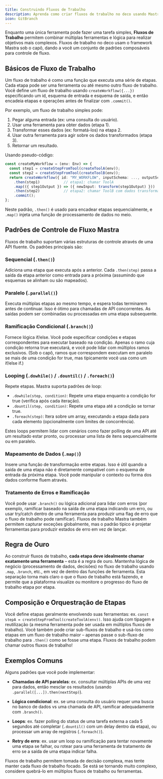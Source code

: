 ```yaml
---
title: Construindo Fluxos de Trabalho
description: Aprenda como criar fluxos de trabalho no deco usando Mastra
icon: GitBranch
---
```


Enquanto uma única ferramenta pode fazer uma tarefa simples, **Fluxos de Trabalho** permitem combinar múltiplas ferramentas e lógica para realizar objetivos mais complexos. Fluxos de trabalho no deco usam o framework Mastra sob o capô, dando a você um conjunto de padrões composáveis para controle de fluxo.

## Básicos de Fluxo de Trabalho

Um fluxo de trabalho é como uma função que executa uma série de etapas. Cada etapa pode ser uma ferramenta ou até mesmo outro fluxo de trabalho. Você define um fluxo de trabalho usando `createWorkflow({...})` especificando um id, esquema de entrada e esquema de saída, e então encadeia etapas e operações antes de finalizar com `.commit()`.

Por exemplo, um fluxo de trabalho simples pode:

1. Pegar alguma entrada (ex: uma consulta do usuário).
2. Usar uma ferramenta para obter dados (etapa 1).
3. Transformar esses dados (ex: formatá-los) na etapa 2.
4. Usar outra ferramenta para agir sobre os dados transformados (etapa 3).
5. Retornar um resultado.

Usando pseudo-código:

```ts
const createMyWorkflow = (env: Env) => {
  const step1 = createStepFromTool(createToolA(env));
  const step2 = createStepFromTool(createToolB(env));
  return createWorkflow({ id: "MY_WORKFLOW", inputSchema: ..., outputSchema: ... })
    .then(step1)           // etapa1: chamar ToolA
    .map(({ step1Output }) => ({ newInput: transform(step1Output) }))  // transformar dados
    .then(step2)           // etapa2: chamar ToolB com dados transformados
    .commit();
};
```

Neste padrão, `.then()` é usado para encadear etapas sequencialmente, e `.map()` injeta uma função de processamento de dados no meio.

## Padrões de Controle de Fluxo Mastra

Fluxos de trabalho suportam várias estruturas de controle através de uma API fluente. Os padrões principais são:

### Sequencial (`.then()`)

Adiciona uma etapa que executa após a anterior. Cada `.then(step)` passa a saída da etapa anterior como entrada para a próxima (assumindo que esquemas se alinham ou são mapeados).

### Paralelo (`.parallel()`)

Executa múltiplas etapas ao mesmo tempo, e espera todas terminarem antes de continuar. Isso é ótimo para chamadas de API concorrentes. As saídas podem ser combinadas ou processadas em uma etapa subsequente.

### Ramificação Condicional (`.branch()`)

Fornece lógica if/else. Você pode especificar condições e etapas correspondentes para executar baseado na condição. Apenas o ramo cuja condição retorna true executará, e você pode lidar com múltiplos ramos exclusivos. (Sob o capô, ramos que correspondem executam em paralelo se mais de uma condição for true, mas tipicamente você usa como um if/else if.)

### Looping (`.dowhile()` / `.dountil()` / `.foreach()`)

Repete etapas. Mastra suporta padrões de loop:

- `.dowhile(step, condition)`: Repete uma etapa enquanto a condição for true (verifica após cada iteração).
- `.dountil(step, condition)`: Repete uma etapa até a condição se tornar true.
- `.foreach(step)`: Itera sobre um array, executando a etapa dada para cada elemento (opcionalmente com limites de concorrência).

Estes loops permitem lidar com cenários como fazer polling de uma API até um resultado estar pronto, ou processar uma lista de itens sequencialmente ou em paralelo.

### Mapeamento de Dados (`.map()`)

Insere uma função de transformação entre etapas. Isso é útil quando a saída de uma etapa não é diretamente compatível com o esquema de entrada da próxima etapa. Você pode manipular o contexto ou forma dos dados conforme fluem através.

### Tratamento de Erros e Ramificação

Você pode usar `.branch()` ou lógica adicional para lidar com erros (por exemplo, ramificar baseado na saída de uma etapa indicando um erro, ou usar try/catch dentro de uma ferramenta para produzir uma flag de erro que o fluxo de trabalho pode ramificar). Fluxos de trabalho Mastra também permitem capturar exceções globalmente, mas o padrão típico é projetar ferramentas para produzir estados de erro em vez de lançar.

## Regra de Ouro

Ao construir fluxos de trabalho, **cada etapa deve idealmente chamar exatamente uma ferramenta** – esta é a regra de ouro. Mantenha lógica de negócio (processamento de dados, decisões) no fluxo de trabalho usando `.map`, `.branch`, etc., em vez de dentro das funções de ferramenta. Esta separação torna mais claro o que o fluxo de trabalho está fazendo, e permite que a plataforma visualize ou monitore o progresso do fluxo de trabalho etapa por etapa.

## Composição e Orquestração de Etapas

Você define etapas geralmente envolvendo suas ferramentas: ex. `const stepA = createStepFromTool(createToolA(env))`. Isso ajuda com tipagem e reutilização (a mesma ferramenta pode ser usada em múltiplos fluxos de trabalho). Você também pode criar sub-fluxos de trabalho e usá-los como etapas em um fluxo de trabalho maior – apenas passe o sub-fluxo de trabalho para `.then()` como se fosse uma etapa. Fluxos de trabalho podem chamar outros fluxos de trabalho!

## Exemplos Comuns

Alguns padrões que você pode implementar:

- **Chamadas de API paralelas**: ex. consultar múltiplas APIs de uma vez para dados, então mesclar os resultados (usando `.parallel([...]).then(nextStep)`).

- **Lógica condicional**: ex. se uma consulta do usuário requer uma busca no banco de dados vs uma chamada de API, ramificar adequadamente com `.branch()`.

- **Loops**: ex. fazer polling do status de uma tarefa externa a cada 5 segundos até completar (`.dountil()` com um delay dentro da etapa), ou processar um array de registros (`.foreach()`).

- **Retry de erro**: ex. usar um loop ou ramificação para tentar novamente uma etapa se falhar, ou rotear para uma ferramenta de tratamento de erro se a saída de uma etapa indicar falha.

Fluxos de trabalho permitem tomada de decisão complexa, mas tente manter cada fluxo de trabalho focado. Se está se tornando muito complexo, considere quebrá-lo em múltiplos fluxos de trabalho ou ferramentas.
